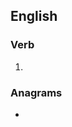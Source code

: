 ==English==

===Verb===
{{head|en|verb form}}

# {{en-third-person singular of|reclaim}}

===Anagrams===
* {{anagrams|en|a=aceilmrs|Maricles|car miles|claimers|miracles}}